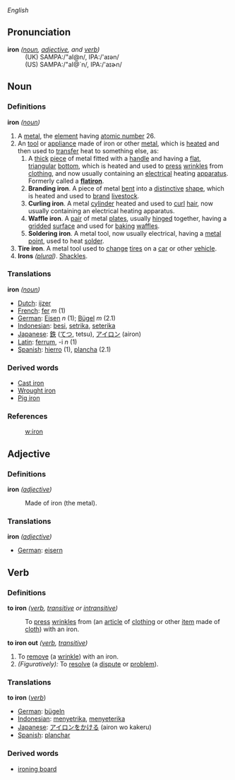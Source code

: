 ''English''

==Pronunciation==
;'''iron''' ''([[noun]], [[adjective]], and [[verb]])''
:(UK) SAMPA:/"aI@n/, IPA:/'a&#618;&#601;n/
:(US) SAMPA:/"aI@`n/, IPA:/'a&#618;&#602;n/

==Noun==

===Definitions===

;'''iron''' ''([[noun]])''
#A [[metal]], the [[element]] having [[atomic number]] 26.
#An [[tool]] or [[appliance]] made of iron or other [[metal]], which is [[heat]]ed and then used to [[transfer]] heat to something else, as:
##A [[thick]] [[piece]] of metal fitted with a [[handle]] and having a [[flat]], [[triangular]] [[bottom]], which is heated and used to [[press]] [[wrinkle]]s from [[clothing]], and now usually containing an [[electrical]] heating [[apparatus]].  Formerly called a '''[[flatiron]]'''.
##'''Branding iron'''.  A piece of metal [[bend|bent]] into a [[distinctive]] [[shape]], which is heated and used to [[brand]] [[livestock]].
##'''Curling iron'''.  A metal [[cylinder]] heated and used to [[curl]] [[hair]], now usually containing an electrical heating apparatus.
##'''Waffle iron'''.  A [[pair]] of metal [[plate]]s, usually [[hinge]]d together, having a [[grid]]ded [[surface]] and used for [[bake|baking]] [[waffle]]s.
##'''Soldering iron'''.  A metal tool, now usually electrical, having a [[metal]] [[point]], used to heat [[solder]].
#'''Tire iron'''.  A metal tool used to [[change]] [[tire]]s on a [[car]] or other [[vehicle]].
#'''Irons''' ''([[plural]])''.  [[Shackle]]s.

=== Translations ===

'''iron''' ''([[noun]])''
*[[Dutch]]: [[ijzer]]
*[[French]]: [[fer]] ''m'' (1)
*[[German]]: [[Eisen]] ''n'' (1); [[Bügel]] ''m'' (2.1)
*[[Indonesian]]: [[besi]], [[setrika]], [[seterika]]
*[[Japanese]]: [[鉄]] ([[てつ]], tetsu), [[アイロン]] (airon)
*[[Latin]]: [[ferrum]], -i ''n'' (1)
*[[Spanish]]: [[hierro]] (1), [[plancha]] (2.1)

=== Derived words ===

*[[Cast iron]]
*[[Wrought iron]]
*[[Pig iron]]

=== References ===

:[[w:iron]]

== Adjective ==

=== Definitions ===

'''iron''' ''([[adjective]])''
:Made of iron (the metal).

=== Translations ===

'''iron''' ''([[adjective]])''
*[[German]]: [[eisern]]

== Verb ==

=== Definitions ===

'''to iron''' ''([[verb]], [[transitive]] or [[intransitive]])''
:To [[press]] [[wrinkles]] from (an [[article]] of [[clothing]] or other [[item]] made of [[cloth]]) with an iron.

'''to iron out''' ''([[verb]], [[transitive]])''
#To [[remove]] (a [[wrinkle]]) with an iron.
#''(Figuratively):'' To [[resolve]] (a [[dispute]] or [[problem]]).

=== Translations ===

'''to iron''' (''[[verb]]'')
*[[German]]: [[bügeln]]
*[[Indonesian]]: [[setrika|menyetrika]], [[seterika|menyeterika]]
*[[Japanese]]: [[アイロン]]を[[かける]] (airon wo kakeru)
*[[Spanish]]: [[planchar]]

=== Derived words ===

* [[ironing board]]